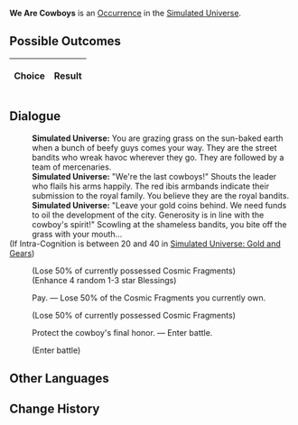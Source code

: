 {{Simulated Universe Event Infobox
|title         = We Are Cowboys
|image         = Random Event Battle.png
|type          =
|domains_su    = Occurrence
|domains_ext   = Occurrence
|domains_swarm = 
|domains_gng   = 
|requirements  =
|prev          = 
|next          = 
|indexRewards  =
|characters    = 
}}
'''We Are Cowboys''' is an [[Simulated Universe/Occurrence|Occurrence]] in the [[Simulated Universe]].

==Possible Outcomes==
{| class="article-table"
!Choice
!Result

|}

<!--
==Gameplay Notes==

-->
==Dialogue==
{{Dialogue Start}}
:'''Simulated Universe:''' You are grazing grass on the sun-baked earth when a bunch of beefy guys comes your way. They are the street bandits who wreak havoc wherever they go. They are followed by a team of mercenaries.
:'''Simulated Universe:''' "We're the last cowboys!" Shouts the leader who flails his arms happily. The red ibis armbands indicate their submission to the royal family. You believe they are the royal bandits.
:'''Simulated Universe:''' "Leave your gold coins behind. We need funds to oil the development of the city. Generosity is in line with the cowboy's spirit!" Scowling at the shameless bandits, you bite off the grass with your mouth...
;(If Intra-Cognition is between 20 and 40 in [[Simulated Universe: Gold and Gears]])
:{{SU Special Dialogue|Erudition|Make a "trade" with them.|Lose 50% Cosmic Fragment(s) and enhance 4 Blessing(s).}}
:;(Lose 50% of currently possessed Cosmic Fragments)
:;(Enhance 4 random 1-3 star Blessings)
:{{DIcon|Star}} Pay. &mdash; Lose 50% of the Cosmic Fragments you currently own.
:;(Lose 50% of currently possessed Cosmic Fragments)
:{{DIcon|Star}} Protect the cowboy's final honor. &mdash; Enter battle.
:;(Enter battle)
::{{Enemy List|Voidranger: Reaver*2/;Voidranger: Trampler*1/-25% Max HP}}
{{Dialogue End}}

==Other Languages==
{{Other Languages
|en   = We Are Cowboys
|zhs  = 我们是牛仔
|zht  = 我們是牛仔
|ja   = {{Rubi|僕|ぼく}}たちカウボーイ
|ko   = 우리는 카우보이
|es   = Somos vaqueros
|fr   = Nous sommes des cowboys
|ru   = Мы ковбои
|th   = พวกเราคือคาวบอย
|vi   = Chúng Tôi Là Cao Bồi
|de   = Wir sind Cowboys
|id   = Kami Adalah Koboi
|pt   = Nós Somos Caubóis
}}

==Change History==
{{Change History|<!--unknown-->}}
